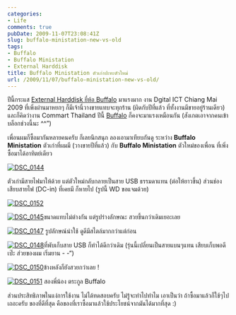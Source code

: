 ```yaml
---
categories:
- Life
comments: true
pubDate: 2009-11-07T23:08:41Z
slug: buffalo-ministation-new-vs-old
tags:
- Buffalo
- Buffalo Ministation
- External Harddisk
title: Buffalo Ministation ตัวเก่าปะทะตัวใหม่
url: /2009/11/07/buffalo-ministation-new-vs-old/
---
```


ปีนี้กระแส [External Harddisk ยี่ห้อ Buffalo](https://armno.in.th/20081109/external-harddisk-%E0%B8%A2%E0%B8%B5%E0%B9%88%E0%B8%AB%E0%B9%89%E0%B8%AD-buffalo) มาแรงมาก งาน Dgital ICT Chiang Mai 2009 ที่เพิ่งผ่านมาหยกๆ ก็มีเจ้านี่วางขายแทบจะทุกร้าน (ผิดกับปีที่แล้ว ที่ทั้งงานมีขายอยู่ร้านเดียว) และก็คิดว่างาน Commart Thailand ปีนี้ [Buffalo](https://armno.in.th/content/buffalo) ก็คงจะมาแรงเหมือนกัน (สังเกตเอาจากคนเข้าบล็อกช่วงนี้นะ ^^”)



เพื่อนผมก็ซื้อมากันหลายคนครับ ก็เลยนึกสนุก ลองเอามาเทียบกันดู ระหว่าง **Buffalo Ministation** ตัวเก่าที่ผมมี (วางขายปีที่แล้ว) กับ **Buffalo Ministation** ตัวใหม่ของเพื่อน ที่เพิ่งซื้อมาได้อาทิตย์เดียว



[![DSC_0144](https://armno.in.th/wp-content/uploads/2009/11/DSC_0144_thumb.jpg)](https://armno.in.th/wp-content/uploads/2009/11/DSC_0144.jpg)



ตัวเก่ามีสายไฟมาให้ด้วย แต่ตัวใหม่กลับกลายเป็นสาย USB ธรรมดาแทน (ต่อให้ยาวขึ้น) ส่วนช่องเสียบสายไฟ (DC-in) ที่เคยมี ก็หายไป (รูปนี้ WD ขอแจมด้วย)



[![DSC_0152](https://armno.in.th/wp-content/uploads/2009/11/DSC_0152_thumb.jpg)](https://armno.in.th/wp-content/uploads/2009/11/DSC_0152.jpg)



[![DSC_0145](https://armno.in.th/wp-content/uploads/2009/11/DSC_0145_thumb.jpg)](https://armno.in.th/wp-content/uploads/2009/11/DSC_0145.jpg)ขนาดแทบไม่ต่างกัน แต่รูปร่างลักษณะ สวยขึ้นกว่าเดิมเยอะเลย



[![DSC_0147](https://armno.in.th/wp-content/uploads/2009/11/DSC_0147_thumb.jpg)](https://armno.in.th/wp-content/uploads/2009/11/DSC_0147.jpg) รูปลักษณ์น่าใช้ ดูดีมีสไตล์มากกว่าแต่ก่อน



[![DSC_0148](https://armno.in.th/wp-content/uploads/2009/11/DSC_0148_thumb.jpg)](https://armno.in.th/wp-content/uploads/2009/11/DSC_0148.jpg)ที่พับเก็บสาย USB ก็ทำได้ดีกว่าเดิม (รุ่นนี้เปลี่ยนเป็นสายแบนๆแทน เสียบเก็บพอดีเป๊ะ ส่วยของผม เริ่มยาน - -“)



[![DSC_0150](https://armno.in.th/wp-content/uploads/2009/11/DSC_0150_thumb.jpg)](https://armno.in.th/wp-content/uploads/2009/11/DSC_0150.jpg)ข้างหลังก็ยังสวยกว่าเลย !



[![DSC_0151](https://armno.in.th/wp-content/uploads/2009/11/DSC_0151_thumb.jpg)](https://armno.in.th/wp-content/uploads/2009/11/DSC_0151.jpg) สองพี่น้อง ตระกูล Buffalo



ส่วนประสิทธิภาพในแง่การใช้งาน ไม่ได้ทดสอบครับ ไม่รู้จะทำไปทำไม เอาเป็นว่า ถ้าซื้อมาแล้วก็ใช้ๆไปเถอะครับ ของที่ดีที่สุด คือของที่เราซื้อมาแล้วใช้ประโยชน์จากมันได้มากที่สุด :)
